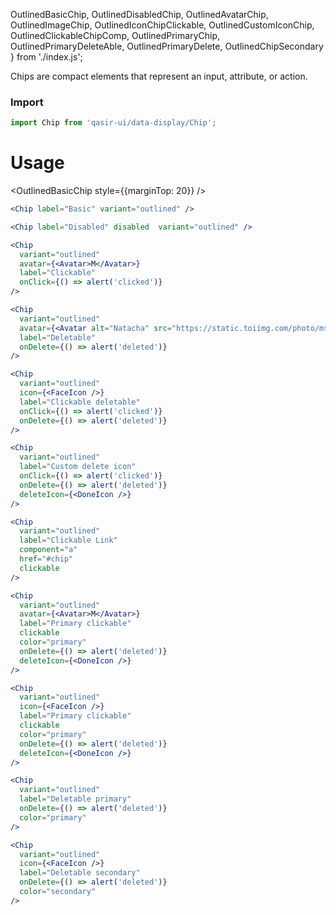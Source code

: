   OutlinedBasicChip, 
  OutlinedDisabledChip, 
  OutlinedAvatarChip,
  OutlinedImageChip,
  OutlinedIconChipClickable,
  OutlinedCustomIconChip,
  OutlinedClickableChipComp,
  OutlinedPrimaryChip,
  OutlinedPrimaryDeleteAble,
  OutlinedPrimaryDelete,
  OutlinedChipSecondary
} from './index.js';

<Title>Chip Props</Title>
<Subtitle>Chips are compact elements that represent an input, attribute, or action.</Subtitle>

### Import

```js
import Chip from 'qasir-ui/data-display/Chip';
```

# Usage

<OutlinedBasicChip style={{marginTop: 20}} />

```jsx
<Chip label="Basic" variant="outlined" />
```

<OutlinedDisabledChip />

```jsx
<Chip label="Disabled" disabled  variant="outlined" />
```

<OutlinedAvatarChip />

```jsx
<Chip 
  variant="outlined" 
  avatar={<Avatar>M</Avatar>} 
  label="Clickable" 
  onClick={() => alert('clicked')}
/>
```

<OutlinedImageChip />

```jsx
<Chip
  variant="outlined"
  avatar={<Avatar alt="Natacha" src="https://static.toiimg.com/photo/msid-67586673/67586673.jpg?3918697" />}
  label="Deletable"
  onDelete={() => alert('deleted')}
/>
```

<OutlinedIconChipClickable />

```jsx
<Chip
  variant="outlined"
  icon={<FaceIcon />}
  label="Clickable deletable"
  onClick={() => alert('clicked')}
  onDelete={() => alert('deleted')}
/>
```

<OutlinedCustomIconChip />

```jsx
<Chip
  variant="outlined"
  label="Custom delete icon"
  onClick={() => alert('clicked')}
  onDelete={() => alert('deleted')}
  deleteIcon={<DoneIcon />}
/>
```

<OutlinedClickableChipComp />

```jsx
<Chip 
  variant="outlined" 
  label="Clickable Link" 
  component="a" 
  href="#chip" 
  clickable 
/>
```

<OutlinedPrimaryChip />

```jsx
<Chip
  variant="outlined"
  avatar={<Avatar>M</Avatar>}
  label="Primary clickable"
  clickable
  color="primary"
  onDelete={() => alert('deleted')}
  deleteIcon={<DoneIcon />}
/>
```

<OutlinedPrimaryDeleteAble />

```jsx
<Chip
  variant="outlined"
  icon={<FaceIcon />}
  label="Primary clickable"
  clickable
  color="primary"
  onDelete={() => alert('deleted')}
  deleteIcon={<DoneIcon />}
/>
```

<OutlinedPrimaryDelete />

```jsx
<Chip 
  variant="outlined" 
  label="Deletable primary" 
  onDelete={() => alert('deleted')} 
  color="primary"
/>
```

<OutlinedChipSecondary />

```jsx
<Chip
  variant="outlined"
  icon={<FaceIcon />}
  label="Deletable secondary"
  onDelete={() => alert('deleted')}
  color="secondary"
/>
```
